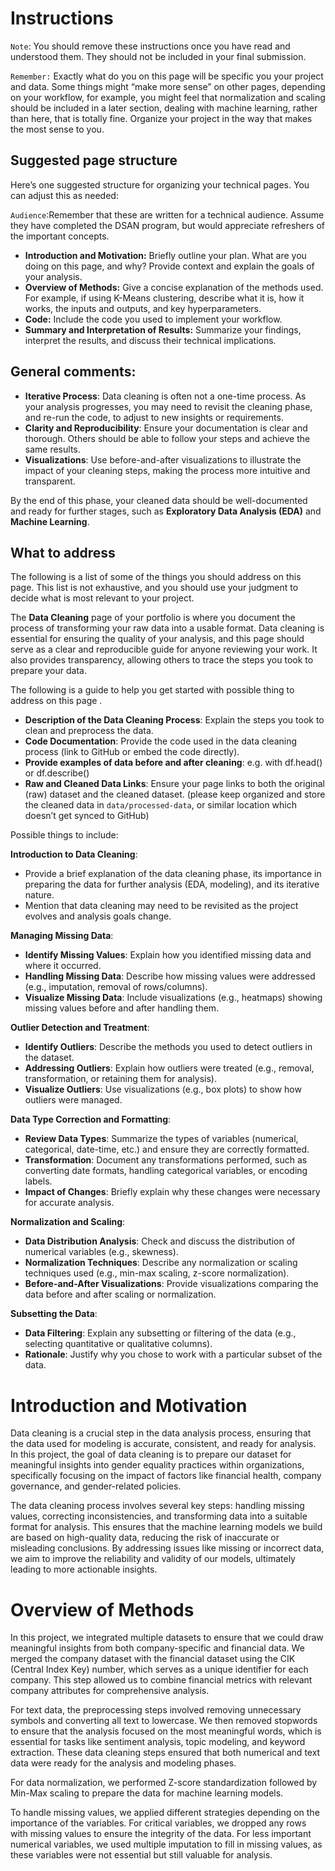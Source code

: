 # Instructions 

`Note`: You should remove these instructions once you have read and understood them. They should not be included in your final submission.

`Remember:` Exactly what do you on this page will be specific you your project and data. Some things might "make more sense" on other pages, depending on your workflow, for example, you might feel that normalization and scaling should be included in a later section, dealing with machine learning, rather than here, that is totally fine. Organize your project in the way that makes the most sense to you.  

## Suggested page structure

Here’s one suggested structure for organizing your technical pages. You can adjust this as needed:

`Audience`:Remember that these are written for a technical audience. Assume they have completed the DSAN program, but would appreciate refreshers of the important concepts. 

- **Introduction and Motivation:** Briefly outline your plan. What are you doing on this page, and why? Provide context and explain the goals of your analysis.
- **Overview of Methods:** Give a concise explanation of the methods used. For example, if using K-Means clustering, describe what it is, how it works, the inputs and outputs, and key hyperparameters.
- **Code:** Include the code you used to implement your workflow.
- **Summary and Interpretation of Results:** Summarize your findings, interpret the results, and discuss their technical implications.

## General comments:

- **Iterative Process**: Data cleaning is often not a one-time process. As your analysis progresses, you may need to revisit the cleaning phase, and re-run the code, to adjust to new insights or requirements.
- **Clarity and Reproducibility**: Ensure your documentation is clear and thorough. Others should be able to follow your steps and achieve the same results.
- **Visualizations**: Use before-and-after visualizations to illustrate the impact of your cleaning steps, making the process more intuitive and transparent.

By the end of this phase, your cleaned data should be well-documented and ready for further stages, such as **Exploratory Data Analysis (EDA)** and **Machine Learning**.

## What to address 

The following is a list of some of the things you should address on this page. This list is not exhaustive, and you should use your judgment to decide what is most relevant to your project.

The **Data Cleaning** page of your portfolio is where you document the process of transforming your raw data into a usable format. Data cleaning is essential for ensuring the quality of your analysis, and this page should serve as a clear and reproducible guide for anyone reviewing your work. It also provides transparency, allowing others to trace the steps you took to prepare your data.

The following is a guide to help you get started with possible thing to address on this page .

- **Description of the Data Cleaning Process**: Explain the steps you took to clean and preprocess the data.
- **Code Documentation**: Provide the code used in the data cleaning process (link to GitHub or embed the code directly).
- **Provide examples of data before and after cleaning**: e.g. with df.head() or df.describe()
- **Raw and Cleaned Data Links**: Ensure your page links to both the original (raw) dataset and the cleaned dataset. (please keep organized and store the cleaned data in `data/processed-data`, or similar location which doesn't get synced to GitHub)

Possible things to include:

**Introduction to Data Cleaning**:

- Provide a brief explanation of the data cleaning phase, its importance in preparing the data for further analysis (EDA, modeling), and its iterative nature.
- Mention that data cleaning may need to be revisited as the project evolves and analysis goals change.

**Managing Missing Data**:

- **Identify Missing Values**: Explain how you identified missing data and where it occurred.
- **Handling Missing Data**: Describe how missing values were addressed (e.g., imputation, removal of rows/columns).
- **Visualize Missing Data**: Include visualizations (e.g., heatmaps) showing missing values before and after handling them.

**Outlier Detection and Treatment**:

- **Identify Outliers**: Describe the methods you used to detect outliers in the dataset.
- **Addressing Outliers**: Explain how outliers were treated (e.g., removal, transformation, or retaining them for analysis).
- **Visualize Outliers**: Use visualizations (e.g., box plots) to show how outliers were managed.


**Data Type Correction and Formatting**:

- **Review Data Types**: Summarize the types of variables (numerical, categorical, date-time, etc.) and ensure they are correctly formatted.
- **Transformation**: Document any transformations performed, such as converting date formats, handling categorical variables, or encoding labels.
- **Impact of Changes**: Briefly explain why these changes were necessary for accurate analysis.

**Normalization and Scaling**:

- **Data Distribution Analysis**: Check and discuss the distribution of numerical variables (e.g., skewness).
- **Normalization Techniques**: Describe any normalization or scaling techniques used (e.g., min-max scaling, z-score normalization).
- **Before-and-After Visualizations**: Provide visualizations comparing the data before and after scaling or normalization.

**Subsetting the Data**:

- **Data Filtering**: Explain any subsetting or filtering of the data (e.g., selecting quantitative or qualitative columns).
- **Rationale**: Justify why you chose to work with a particular subset of the data.


# Introduction and Motivation

Data cleaning is a crucial step in the data analysis process, ensuring that the data used for modeling is accurate, consistent, and ready for analysis. In this project, the goal of data cleaning is to prepare our dataset for meaningful insights into gender equality practices within organizations, specifically focusing on the impact of factors like financial health, company governance, and gender-related policies.

The data cleaning process involves several key steps: handling missing values, correcting inconsistencies, and transforming data into a suitable format for analysis. This ensures that the machine learning models we build are based on high-quality data, reducing the risk of inaccurate or misleading conclusions. By addressing issues like missing or incorrect data, we aim to improve the reliability and validity of our models, ultimately leading to more actionable insights.

# Overview of Methods

In this project, we integrated multiple datasets to ensure that we could draw meaningful insights from both company-specific and financial data. We merged the company dataset with the financial dataset using the CIK (Central Index Key) number, which serves as a unique identifier for each company. This step allowed us to combine financial metrics with relevant company attributes for comprehensive analysis.

For text data, the preprocessing steps involved removing unnecessary symbols and converting all text to lowercase. We then removed stopwords to ensure that the analysis focused on the most meaningful words, which is essential for tasks like sentiment analysis, topic modeling, and keyword extraction. These data cleaning steps ensured that both numerical and text data were ready for the analysis and modeling phases.

For data normalization, we performed Z-score standardization followed by Min-Max scaling to prepare the data for machine learning models.

To handle missing values, we applied different strategies depending on the importance of the variables. For critical variables, we dropped any rows with missing values to ensure the integrity of the data. For less important numerical variables, we used multiple imputation to fill in missing values, as these variables were not essential but still valuable for analysis. 